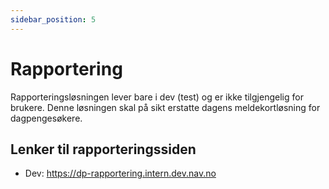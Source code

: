 ```yaml
---
sidebar_position: 5
---
```


# Rapportering

Rapporteringsløsningen lever bare i dev (test) og er ikke tilgjengelig for brukere. Denne løsningen skal på sikt erstatte dagens meldekortløsning for dagpengesøkere.

## Lenker til rapporteringssiden
- Dev: https://dp-rapportering.intern.dev.nav.no
